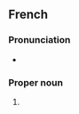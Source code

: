 {{also|Serbie et Monténégro}}
==French==

===Pronunciation===
* {{fr-IPA}}

===Proper noun===
{{fr-proper noun|head=[[Serbie]]-et-[[Monténégro]]|f}}

# {{place|fr|former country|r/Southeast Europe|t=Serbia and Montenegro}}